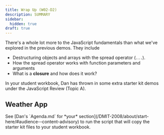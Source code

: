 ```yaml
---
title: Wrap Up (W02-D2)
description: SUMMARY
sidebar:
  hidden: true
draft: true
---
```



There's a whole lot more to the JavaScript fundamentals than what we've explored in the previous demos. They include

- Destructuring objects and arrays with the spread operator (`...`).
- How the spread operator works with function parameters and arguments
- What is a **closure** and how does it work?

<Aside title="Extra Starter Kits" type="tip">
  In your student workbook, Dan has thrown in some extra starter kit demos under the JavaScript Review (Topic A).
</Aside>


## Weather App

<Aside title="Starter Kit Files" type="note">
  See [Dan's `Agenda.md` for *your* section](/DMIT-2008/about/start-here/#audience--content-advisory) to run the script that will copy the starter kit files to your student workbook.
</Aside>

